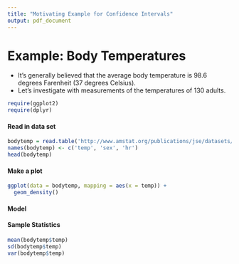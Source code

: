 ```yaml
---
title: "Motivating Example for Confidence Intervals"
output: pdf_document
---
```


# Example: Body Temperatures

* It's generally believed that the average body temperature is 98.6 degrees Farenheit (37 degrees Celsius).
* Let's investigate with measurements of the temperatures of 130 adults.

```r
require(ggplot2)
require(dplyr)
```


#### Read in data set

```r
bodytemp = read.table('http://www.amstat.org/publications/jse/datasets/normtemp.dat.txt')
names(bodytemp) <- c('temp', 'sex', 'hr')
head(bodytemp)
```

#### Make a plot

```r
ggplot(data = bodytemp, mapping = aes(x = temp)) +
  geom_density()
```

#### Model

\vspace{4cm}


#### Sample Statistics

```r
mean(bodytemp$temp)
sd(bodytemp$temp)
var(bodytemp$temp)
```

